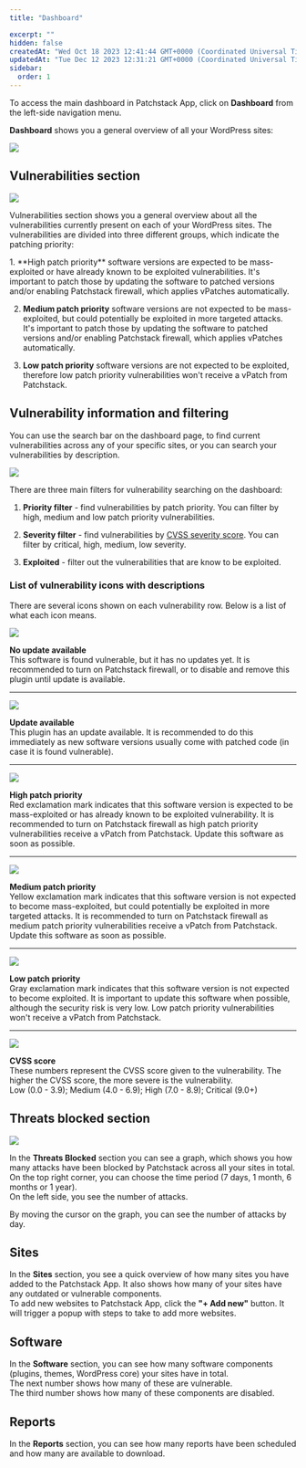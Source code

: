```yaml
---
title: "Dashboard"

excerpt: ""
hidden: false
createdAt: "Wed Oct 18 2023 12:41:44 GMT+0000 (Coordinated Universal Time)"
updatedAt: "Tue Dec 12 2023 12:31:21 GMT+0000 (Coordinated Universal Time)"
sidebar:
  order: 1
---
```



To access the main dashboard in Patchstack App, click on **Dashboard** from the left-side navigation menu.

**Dashboard** shows you a general overview of all your WordPress sites:

![](@images/patchstack-dashboard-view-populated.png)

## Vulnerabilities section

![](@images/patchstack-dashboard-vulnerabilities-section.png)

Vulnerabilities section shows you a general overview about all the vulnerabilities currently present on each of your WordPress sites. The vulnerabilities are divided into three different groups, which indicate the patching priority:

<Steps>
1. **High patch priority** software versions are expected to be mass-exploited or have already known to be exploited vulnerabilities. It's important to patch those by updating the software to patched versions and/or enabling Patchstack firewall, which applies vPatches automatically.

2. **Medium patch priority** software versions are not expected to be mass-exploited, but could potentially be exploited in more targeted attacks. It's important to patch those by updating the software to patched versions and/or enabling Patchstack firewall, which applies vPatches automatically.

3. **Low patch priority** software versions are not expected to be exploited, therefore low patch priority vulnerabilities won't receive a vPatch from Patchstack.
</Steps>


## Vulnerability information and filtering

You can use the search bar on the dashboard page, to find current vulnerabilities across any of your specific sites, or you can search your vulnerabilities by description.

![](@images/patchstack-filters.png)

There are three main filters for vulnerability searching on the dashboard:
<Steps>
1. **Priority filter** - find vulnerabilities by patch priority. You can filter by high, medium and low patch priority vulnerabilities.

2. **Severity filter** - find vulnerabilities by <a href="/faq-troubleshooting/other/what-is-the-cvss-score/" target="_blank">CVSS severity score</a>. You can filter by critical, high, medium, low severity.

3. **Exploited** - filter out the vulnerabilities that are know to be exploited.
</Steps>


### List of vulnerability icons with descriptions

There are several icons shown on each vulnerability row. Below is a list of what each icon means.

<div class="icon-row-container">
<div class="icon-row">
  <div>

  ![](@images/7d6df8c-Patchstack_no_update_available.png)

  </div>
  <div>

  **No update available**  
  This software is found vulnerable, but it has no updates yet. It is recommended to turn on Patchstack firewall, or to disable and remove this plugin until update is available.

  </div>
</div>
</div>

***

<div class="icon-row-container">
<div class="icon-row">
  <div>

  ![](@images/0ffffa6-patchstack_updates_available.png)
  
  </div>
  <div>

  **Update available**  
  This plugin has an update available. It is recommended to do this immediately as new software versions usually come with patched code (in case it is found vulnerable).

  </div>
</div>
</div>

***

<div class="icon-row-container">
<div class="icon-row">
  <div>

  ![](@images/3a9cb28-patchstack_high_patch_priority.png)

  </div>
  <div>

  **High patch priority**  
  Red exclamation mark indicates that this software version is expected to be mass-exploited or has already known to be exploited vulnerability. It is recommended to turn on Patchstack firewall as high patch priority vulnerabilities receive a vPatch from Patchstack. Update this software as soon as possible.

  </div>
</div>
</div>

***

<div class="icon-row-container">
<div class="icon-row">
  <div>

  ![](@images/cb98b42-patchstack_medium_patch_priority.png)

  </div>
  <div>

  **Medium patch priority**  
  Yellow exclamation mark indicates that this software version is not expected to become mass-exploited, but could potentially be exploited in more targeted attacks. It is recommended to turn on Patchstack firewall as medium patch priority vulnerabilities receive a vPatch from Patchstack. Update this software as soon as possible.

  </div>
</div>
</div>

***

<div class="icon-row-container">
<div class="icon-row">
  <div>

  ![](@images/e5df8d4-patchstack_low_patch_priority.png)

  </div>
  <div>

  **Low patch priority**  
  Gray exclamation mark indicates that this software version is not expected to become exploited. It is important to update this software when possible, although the security risk is very low. Low patch priority vulnerabilities won't receive a vPatch from Patchstack.

  </div>
</div>
</div>

***

<div class="icon-row-container">
<div class="icon-row">
  <div>

  ![](@images/236fdf6-patchstack_cvss_score.png)

  </div>
  <div>

  **CVSS score**  
  These numbers represent the CVSS score given to the vulnerability. The higher the CVSS score, the more severe is the vulnerability.  
  Low (0.0 - 3.9); Medium (4.0 - 6.9); High (7.0 - 8.9); Critical (9.0+)

  </div>
</div>
</div>

## Threats blocked section

![](@images/patchstack-threats-blocked-section.png)

In the **Threats Blocked** section you can see a graph, which shows you how many attacks have been blocked by Patchstack across all your sites in total.  
On the top right corner, you can choose the time period (7 days, 1 month, 6 months or 1 year).  
On the left side, you see the number of attacks.

By moving the cursor on the graph, you can see the number of attacks by day.

## Sites

In the **Sites** section, you see a quick overview of how many sites you have added to the Patchstack App. 
It also shows how many of your sites have any outdated or vulnerable components.  
To add new websites to Patchstack App, click the **"+ Add new"** button. It will trigger a popup with steps to take to add more websites.

## Software

In the **Software** section, you can see how many software components (plugins, themes, WordPress core) your sites have in total.  
The next number shows how many of these are vulnerable.  
The third number shows how many of these components are disabled.

## Reports

In the **Reports** section, you can see how many reports have been scheduled and how many are available to download.
